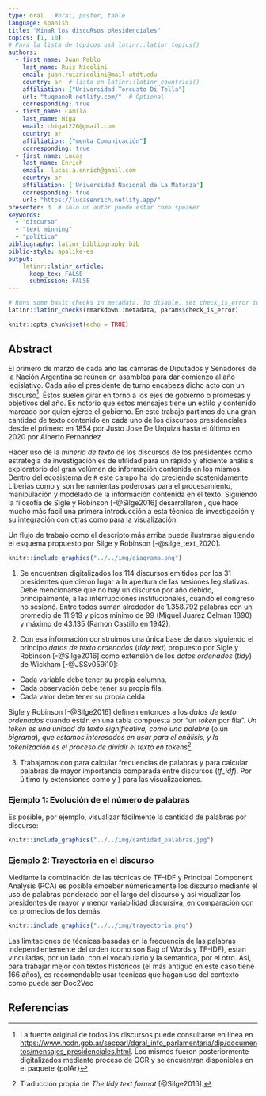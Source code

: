 ```yaml
---
type: oral   #oral, poster, table
language: spanish
title: "MinaR los discuRsos pResidenciales"
topics: [1, 10]
# Para la lista de tópicos usá latinr::latinr_topics()
authors:
  - first_name: Juan Pablo
    last_name: Ruiz Nicolini
    email: juan.ruiznicolini@mail.utdt.edu
    country: ar  # lista en latinr::latinr_countries()
    affiliation: ["Universidad Torcuato Di Tella"]
    url: "tuqmanoR.netlify.com/"  # Optional 
    corresponding: true
  - first_name: Camila 
    last_name: Higa
    email: chiga1226@gmail.com
    country: ar
    affiliation: ["menta Comunicación"]
    corresponding: true
  - first_name: Lucas  
    last_name: Enrich
    email:  lucas.a.enrich@gmail.com
    country: ar
    affiliation: ['Universidad Nacional de La Matanza']
    corresponding: true
    url: "https://lucasenrich.netlify.app/"
presenter: 3  # sólo un autor puede estar como speaker
keywords: 
  - "discurso"
  - "text minning"
  - "política"
bibliography: latinr_bibliography.bib
biblio-style: apalike-es   
output: 
    latinr::latinr_article: 
      keep_tex: FALSE
      submission: FALSE
---
```



```r
# Runs some basic checks in metadata. To disable, set check_is_error to FALSE
latinr::latinr_checks(rmarkdown::metadata, params$check_is_error)
```


```r
knitr::opts_chunk$set(echo = TRUE)
```


## Abstract 

El primero de marzo de cada año las cámaras de Diputados y Senadores de la Nación Argentina se reúnen en asamblea para dar comienzo al año legislativo. Cada año el presidente de turno encabeza  dicho acto con un discurso[^1]. Éstos suelen girar en torno a los ejes de gobierno o promesas y objetivos del año. Es notorio que estos mensajes tiene un estilo y contenido marcado por quien ejerce el gobierno. En este trabajo partimos de una gran cantidad de texto contenido en cada uno de los discursos presidenciales desde el primero en 1854 por Justo Jose De Urquiza hasta el último en 2020 por Alberto Fernandez


[^1]: La fuente original de todos los discursos puede consultarse en línea en [https://www.hcdn.gob.ar/secparl/dgral_info_parlamentaria/dip/documentos/mensajes_presidenciales.html](https://www.hcdn.gob.ar/secparl/dgral_info_parlamentaria/dip/documentos/mensajes_presidenciales.html). Los mismos fueron posteriormente digitalizados mediante proceso de OCR y se encuentran disponibles en el paquete {polAr}


Hacer uso de la *minería de texto* de los discursos de los presidentes como estrategia de investigación es de utilidad para un rápido y eficiente análisis exploratorio del gran volúmen de información contenida en los mismos. Dentro del ecosistema de `R` este campo ha ido creciendo sostenidamente. Liberias como \CRANpkg{tm} y \CRANpkg{topicmodels} son herramientas poderosas para el procesamiento, manipulación y modelado de la información contenida en el texto. Siguiendo la filosofía de \CRANpkg{tidyverse}  Sigle y Robinson [-@Silge2016] desarrollaron \CRANpkg{tidytext}, que hace mucho más facil una primera introducción a esta técnica de investigación y su integración con otras como \CRANpkg{ggplot2} para la visualización. 

Un flujo de trabajo como el descripto más arriba puede ilustrarse siguiendo el esquema propuesto por Silge y Robinson [-@silge_text_2020]:

```r
knitr::include_graphics("../../img/diagrama.png")
```

1. Se encuentran digitalizados los $114$ discursos emitidos por los $31$ presidentes que dieron lugar a la apertura de las sesiones legislativas. Debe mencionarse que no hay un discurso por año debido, principalmente, a las interrupciones institucionales, cuando el congreso no sesionó. Entre todos suman alrededor de $1.358.792$ palabras con un promedio de $11.919$ y picos mínimo de $99$ (Miguel Juarez Celman $1890$) y máximo de $43.135$ (Ramon Castillo en $1942$). 

2. Con esa información construimos una única base de datos siguiendo el principo *datos de texto ordenados* (*tidy text*) propuesto por Sigle y Robinson [-@Silge2016] como extensión de los *datos ordenados* (*tidy*) de Wickham [-@JSSv059i10]: 

 * Cada variable debe tener su propia columna.
 * Cada observación debe tener su propia fila.
 * Cada valor debe tener su propia celda.

Sigle y Robinson [-@Silge2016] definen entonces a los *datos de texto ordenados* cuando están en una tabla compuesta por "un *token* por fila". *Un token es una unidad de texto significativa, como una palabra* (o un *bigrama*)*, que estamos interesados en usar para el análisis, y la tokenización es el proceso de dividir el texto en tokens*[^2]. 

[^2]: Traducción propia de *The tidy text format* [@Silge2016].

3. Trabajamos con \CRANpkg{dplyr} para calcular frecuencias de palabras y \CRANpkg{tidytext} para calcular palabras de mayor importancia comparada entre discursos (*tf_idf*). Por último \CRANpkg{ggplot2} (y extensiones como \CRANpkg{patchwork} y \CRANpkg{ggforce}) para las visualizaciones. 

### Ejemplo 1: Evolución de el número de palabras

Es posible, por ejemplo, visualizar fácilmente la cantidad de palabras por discurso:

```r
knitr::include_graphics("../../img/cantidad_palabras.jpg")
```


### Ejemplo 2: Trayectoria en el discurso

Mediante la combinación de las técnicas de TF-IDF y Principal Component Analysis (PCA) es posible embeber númericamente los discurso mediante el uso de palabras ponderado por el largo del discurso y así visualizar los presidentes de mayor y menor variabilidad discursiva, en comparación con los promedios de los demás.

```r
knitr::include_graphics("../../img/trayectoria.png")
```

Las limitaciones de técnicas basadas en la frecuencia de las palabras independientemente del orden (como son Bag of Words y TF-IDF), estan vinculadas, por un lado, con el vocabulario y la semantica, por el otro. Así, para trabajar mejor con textos históricos (el más antiguo en este caso tiene 166 años), es recomendable usar tecnicas que hagan uso del contexto como puede ser Doc2Vec

## Referencias


